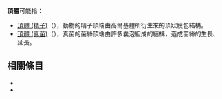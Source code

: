 '''頂體'''可能指：

*[[頂體_(精子)|頂體 (精子)]]（{{lang-en|acrosome}}），動物的精子頂端由高爾基體所衍生來的頂狀膜包結構。
*[[頂體_(真菌)|頂體 (真菌)]]（{{lang-de|Spitzenkörper}}），真菌的菌絲頂端由許多囊泡組成的結構，造成菌絲的生長、延長。

== 相關條目 ==
*{{lookfrom}}
*{{lookfrom|頂體}}

{{disambig|D|Cat=二字消歧義}}
